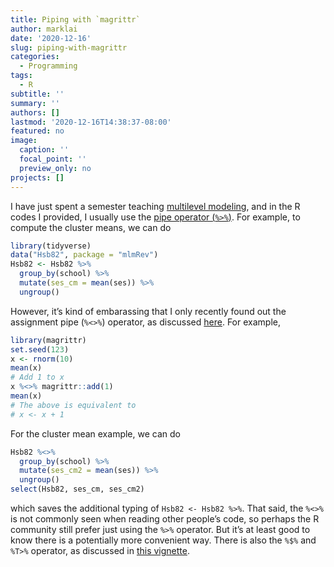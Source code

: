 ```yaml
---
title: Piping with `magrittr`
author: marklai
date: '2020-12-16'
slug: piping-with-magrittr
categories:
  - Programming
tags:
  - R
subtitle: ''
summary: ''
authors: []
lastmod: '2020-12-16T14:38:37-08:00'
featured: no
image:
  caption: ''
  focal_point: ''
  preview_only: no
projects: []
---
```


I have just spent a semester teaching [multilevel modeling](/courses/psyc575), and in the R codes I provided, I usually use the [pipe operator (`%>%`)](https://cran.r-project.org/web/packages/magrittr/vignettes/magrittr.html). For example, to compute the cluster means, we can do

```r
library(tidyverse)
data("Hsb82", package = "mlmRev")
Hsb82 <- Hsb82 %>% 
  group_by(school) %>% 
  mutate(ses_cm = mean(ses)) %>% 
  ungroup()
```

However, it's kind of embarassing that I only recently found out the assignment pipe (`%<>%`) operator, as discussed [here](https://cran.r-project.org/web/packages/magrittr/vignettes/magrittr.html#additional-pipe-operators). For example, 

```r
library(magrittr)
set.seed(123)
x <- rnorm(10)
mean(x)
# Add 1 to x
x %<>% magrittr::add(1)
mean(x)
# The above is equivalent to 
# x <- x + 1
```

For the cluster mean example, we can do

```r
Hsb82 %<>% 
  group_by(school) %>% 
  mutate(ses_cm2 = mean(ses)) %>% 
  ungroup()
select(Hsb82, ses_cm, ses_cm2)
```

which saves the additional typing of `Hsb82 <- Hsb82 %>%`. That said, the `%<>%` is not commonly seen when reading other people's code, so perhaps the R community still prefer just using the `%>%` operator. But it's at least good to know there is a potentially more convenient way. There is also the `%$%` and `%T>%` operator, as discussed in [this vignette](https://cran.r-project.org/web/packages/magrittr/vignettes/magrittr.html). 
